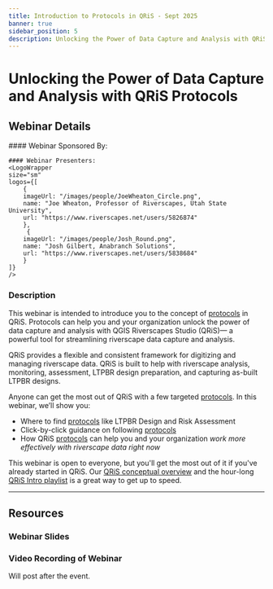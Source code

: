 ```yaml
---
title: Introduction to Protocols in QRiS - Sept 2025
banner: true
sidebar_position: 5
description: Unlocking the Power of Data Capture and Analysis with QRiS Protocols
---
```


# Unlocking the Power of Data Capture and Analysis with QRiS Protocols

## Webinar Details
<div>
  <div style={{ float: "right" }} width="200px">
    <ToolsWrapper
    cardsize="sm"
    cards={[
        {
        title: "See Webinar Event Details on RC",
        description: "September 22, 2025 Webinar - hosted by the Riverscapes Consortium",
        logoUrl: "/images/logos/blm_logo_transparent.png",
        toolUrl: "https://www.riverscapes.net/networks/events/142847",
        imageUrl: "/images/webinars/QRiS-webinar.webp",
        imageLink: "https://www.riverscapes.net/networks/events/142847",
        },
    ]}
    />
  </div>
  <div style={{ float: "left" }}></div>
    #### Webinar Sponsored By:
    <LogoWrapper
        size="sm"
        logos={[
            {
                imageUrl: "/images/logos/blm_logo_transparent.png",
                name: "Bureau of Land Management",
                url: "https://www.blm.gov/programs/aquatics",
            }
        ]}
    />

    #### Webinar Presenters:
    <LogoWrapper
    size="sm"
    logos={[
        {
        imageUrl: "/images/people/JoeWheaton_Circle.png",
        name: "Joe Wheaton, Professor of Riverscapes, Utah State University",
        url: "https://www.riverscapes.net/users/5826874"
        },
         {
        imageUrl: "/images/people/Josh_Round.png",
        name: "Josh Gilbert, Anabranch Solutions",
        url: "https://www.riverscapes.net/users/5838684"
        }
    ]}
    />
 </div>

### Description

This webinar is intended to introduce you to the concept of [protocols](/technical-reference/protocols/) in QRiS. Protocols can help you and your organization unlock the power of data capture and analysis with QGIS Riverscapes Studio (QRiS)— a powerful tool for streamlining riverscape data capture and analysis.

QRiS provides a flexible and consistent framework for digitizing and managing riverscape data. QRiS is built to help with riverscape analysis, monitoring, assessment, LTPBR design preparation, and capturing as-built LTPBR designs. 

Anyone can get the most out of QRiS with a few targeted [protocols](/technical-reference/protocols/). In this webinar, we’ll show you:
- Where to find [protocols](/technical-reference/protocols/) like LTPBR Design and Risk Assessment
- Click-by-click guidance on following [protocols](/technical-reference/protocols/)
- How QRiS [protocols](/technical-reference/protocols/) can help you and your organization *work more effectively with riverscape data right now*
 

This webinar is open to everyone, but you'll get the most out of it if you've already started in QRiS. Our [QRiS conceptual overview](https://qris.riverscapes.net/tutorials/getting-started/conceptual-overview) and the hour-long [QRiS Intro playlist](/tutorials/Webinars/introduction_qris_ltpbr) is a great way to get up to speed.

------
## Resources
### Webinar Slides

### Video Recording of Webinar 
Will post after the event.
<YouTubeEmbed videoId="" />